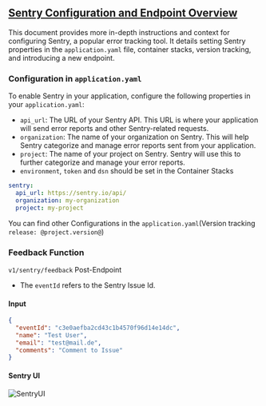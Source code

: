 ## [Sentry Configuration and Endpoint Overview](https://sentry.io/)

This document provides more in-depth instructions and context for configuring Sentry, a popular error tracking tool. It details setting Sentry properties in the `application.yaml` file, container stacks, version tracking, and introducing a new endpoint.

### Configuration in `application.yaml`

To enable Sentry in your application, configure the following properties in your `application.yaml`:

- `api_url`: The URL of your Sentry API. This URL is where your application will send error reports and other Sentry-related requests.
- `organization`: The name of your organization on Sentry. This will help Sentry categorize and manage error reports sent from your application.
- `project`: The name of your project on Sentry. Sentry will use this to further categorize and manage your error reports.
- `environment`, `token` and `dsn` should be set in the Container Stacks

```yaml copy
sentry:
  api_url: https://sentry.io/api/
  organization: my-organization
  project: my-project
```

You can find other Configurations in the `application.yaml`(Version tracking `release: @project.version@`)

### Feedback Function

`v1/sentry/feedback` Post-Endpoint

- The `eventId` refers to the Sentry Issue Id.

#### Input

```json copy
{
  "eventId": "c3e0aefba2cd43c1b4570f96d14e14dc",
  "name": "Test User",
  "email": "test@mail.de",
  "comments": "Comment to Issue"
}
```

#### Sentry UI

![SentryUI](../../../../public/images/sentryfeedback.png)

